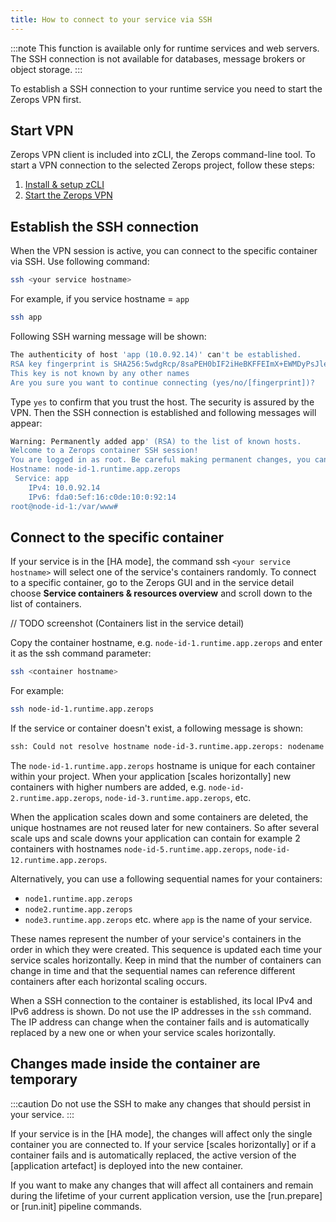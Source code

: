 ```yaml
---
title: How to connect to your service via SSH
---
```


:::note
This function is available only for runtime services and web servers. The SSH connection is not available for databases, message brokers or object storage.
:::

To establish a SSH connection to your runtime service you need to start the Zerops VPN first.

## Start VPN
Zerops VPN client is included into zCLI, the Zerops command-line tool. To start a VPN connection to the selected Zerops project, follow these steps:

1. [Install & setup zCLI](/references/cli)
2. [Start the Zerops VPN](/references/vpn#start-the-vpn)

## Establish the SSH connection

When the VPN session is active, you can connect to the specific container via SSH.
Use following command:

```sh
ssh <your service hostname>
```

For example, if you service hostname = `app`
```sh
ssh app
```

Following SSH warning message will be shown:
```sh
The authenticity of host 'app (10.0.92.14)' can't be established.
RSA key fingerprint is SHA256:5wdgRcp/8saPEH0bIF2iHeBKFFEImX+EWMDyPsJlec0.
This key is not known by any other names
Are you sure you want to continue connecting (yes/no/[fingerprint])?
```

Type `yes` to confirm that you trust the host. The security is assured by the VPN.
Then the SSH connection is established and following messages will appear:

```sh
Warning: Permanently added app' (RSA) to the list of known hosts.
Welcome to a Zerops container SSH session!
You are logged in as root. Be careful making permanent changes, you can lose stuff.
Hostname: node-id-1.runtime.app.zerops
 Service: app
    IPv4: 10.0.92.14
    IPv6: fda0:5ef:16:c0de:10:0:92:14
root@node-id-1:/var/www#
```

## Connect to the specific container

If your service is in the [HA mode], the command ssh `<your service hostname>` will select one of the service's containers randomly. To connect to a specific container, go to the Zerops GUI and in the service detail choose **Service containers & resources overview** and scroll down to the list of containers.

// TODO screenshot
(Containers list in the service detail)

Copy the container hostname, e.g. `node-id-1.runtime.app.zerops` and enter it as the ssh command parameter:

```sh
ssh <container hostname>
```

For example:

```sh
ssh node-id-1.runtime.app.zerops
```

If the service or container doesn't exist, a following message is shown:

```sh
ssh: Could not resolve hostname node-id-3.runtime.app.zerops: nodename nor servname provided, or not known
```

The `node-id-1.runtime.app.zerops` hostname is unique for each container within your project. When your application [scales horizontally] new containers with higher numbers are added, e.g. `node-id-2.runtime.app.zerops`, `node-id-3.runtime.app.zerops`, etc.

When the application scales down and some containers are deleted, the unique hostnames are not reused later for new containers. So after several scale ups and scale downs your application can contain for example 2 containers with hostnames `node-id-5.runtime.app.zerops`, `node-id-12.runtime.app.zerops`.

Alternatively, you can use a following sequential names for your containers:
* `node1.runtime.app.zerops`
* `node2.runtime.app.zerops`
* `node3.runtime.app.zerops`
etc. where `app` is the name of your service.

These names represent the number of your service's containers in the order in which they were created. This sequence is updated each time your service scales horizontally. Keep in mind that the number of containers can change in time and that the sequential names can reference different containers after each horizontal scaling occurs.

When a SSH connection to the container is established, its local IPv4 and IPv6 address is shown. Do not use the IP addresses in the `ssh` command. The IP address can change when the container fails and is automatically replaced by a new one or when your service scales horizontally.

## Changes made inside the container are temporary
:::caution
Do not use the SSH to make any changes that should persist in your service.
:::

If your service is in the [HA mode], the changes will affect only the single container you are connected to. If your service [scales horizontally] or if a container fails and is automatically replaced, the active version of the [application artefact] is deployed into the new container.

If you want to make any changes that will affect all containers and remain during the lifetime of your current application version, use the [run.prepare] or [run.init] pipeline commands.